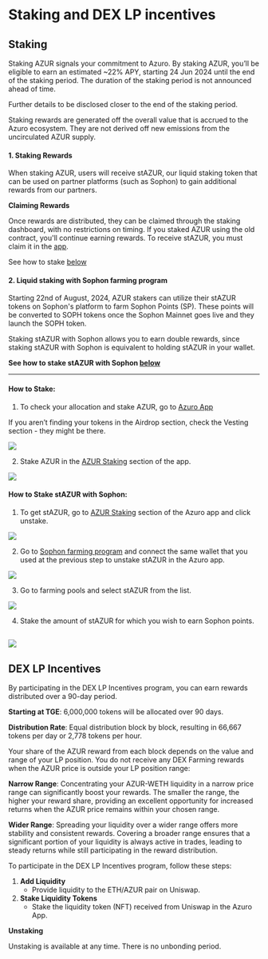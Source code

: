 
# Staking and DEX LP incentives

## Staking

Staking AZUR signals your commitment to Azuro. By staking AZUR, you’ll be eligible to earn an estimated ~22% APY, starting 24 Jun 2024 until the end of the staking period. The duration of the staking period is not announced ahead of time.

Further details to be disclosed closer to the end of the staking period.

<Callout type="feature">
Staking rewards are generated off the overall value that is accrued to the Azuro ecosystem. They are not derived off new emissions from the uncirculated AZUR supply.
</Callout>

#### 1. Staking Rewards

When staking AZUR, users will receive stAZUR, our liquid staking token that can be used on partner platforms (such as Sophon) to gain additional rewards from our partners.

**Claiming Rewards**

Once rewards are distributed, they can be claimed through the staking dashboard, with no restrictions on timing.
<Callout type="warning">
If you staked AZUR using the old contract, you'll continue earning rewards. To receive stAZUR, you must claim it in the [app](https://azuro.org/app/staking).
</Callout>

See how to stake [below](https://gem.azuro.org/concepts/azur/staking#how-to-stake)

#### 2. Liquid staking with Sophon farming program

Starting 22nd of August, 2024, AZUR stakers can utilize their stAZUR tokens on Sophon's platform to farm Sophon Points (SP). These points will be converted to SOPH tokens once the Sophon Mainnet goes live and they launch the SOPH token. 

Staking stAZUR with Sophon allows you to earn double rewards, since staking stAZUR with Sophon is equivalent to holding stAZUR in your wallet.

**See how to stake stAZUR with Sophon [below](https://gem.azuro.org/concepts/azur/staking#how-to-stake-with-sophon)**

---

#### How to Stake:

1. To check your allocation and stake AZUR, go to [Azuro App](https://azuro.org/app/airdrop)

<Callout type="info">
If you aren’t finding your tokens in the Airdrop section, check the Vesting section - they might be there.
</Callout>

<Image
  src="/images/concepts/azur.png"
  width={2000}
  height={1000}
/>

2. Stake AZUR in the [AZUR Staking](https://azuro.org/app/staking) section of the app.

<Image
  src="/images/concepts/stake.png"
  width={2000}
  height={1000}
/>

#### How to Stake stAZUR with Sophon:

1. To get stAZUR, go to [AZUR Staking](https://azuro.org/app/staking) section of the Azuro app and click unstake. 

<Image
  src="/images/concepts/soph1.png"
  width={2000}
  height={1000}
/>

2. Go to [Sophon farming program](https://farm.sophon.xyz/) and connect the same wallet that you used at the previous step to unstake stAZUR in the Azuro app.

<Image
  src="/images/concepts/soph2.png"
  width={2000}
  height={1000}
/>

3. Go to farming pools and select stAZUR from the list.

<Image
  src="/images/concepts/soph3.png"
  width={2000}
  height={1000}
/>

4. Stake the amount of stAZUR for which you wish to earn Sophon points.

<Image
  src="/images/concepts/soph4.png"
  width={2000}
  height={1000}
/>
---

## DEX LP Incentives

By participating in the DEX LP Incentives program, you can earn rewards distributed over a 90-day period.

**Starting at TGE**: 6,000,000 tokens will be allocated over 90 days.

**Distribution Rate**: Equal distribution block by block, resulting in 66,667 tokens per day or 2,778 tokens per hour.

<Callout type="info">
Your share of the AZUR reward from each block depends on the value and range of your LP position. You do not receive any DEX Farming rewards when the AZUR price is outside your LP position range:

**Narrow Range**: Concentrating your AZUR-WETH liquidity in a narrow price range can significantly boost your rewards. The smaller the range, the higher your reward share, providing an excellent opportunity for increased returns when the AZUR price remains within your chosen range.

**Wider Range**: Spreading your liquidity over a wider range offers more stability and consistent rewards. Covering a broader range ensures that a significant portion of your liquidity is always active in trades, leading to steady returns while still participating in the reward distribution.

</Callout>

To participate in the DEX LP Incentives program, follow these steps:

1. **Add Liquidity**
    - Provide liquidity to the ETH/AZUR pair on Uniswap.
2. **Stake Liquidity Tokens**
    - Stake the liquidity token (NFT) received from Uniswap in the Azuro App.

**Unstaking**

Unstaking is available at any time. There is no unbonding period.
